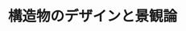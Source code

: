 ﻿---
title: "構造物のデザインと景観論"
category: "環境・社会理工学院"
vol: 46
interviewee: "齋藤 潮 "
url: ""
tags: []
pdf: "46-2.pdf"
career: ""
preface: "構造物はそのデザインによってどのように見られるのか。我々が日々目にするどんな構造物にも、それを作った人間の意志が込められている。ここ斎藤では、より「自然」な視点から構造物のデザインを行っている。"
---
